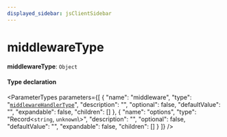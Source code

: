 ```yaml
---
displayed_sidebar: jsClientSidebar
---
```



# middlewareType

 **middlewareType**: `Object`

#### Type declaration

<ParameterTypes parameters={[
  {
    "name": "middleware",
    "type": "[`middlewareHandlerType`](internal.middlewareHandlerType.mdx)",
    "description": "",
    "optional": false,
    "defaultValue": "",
    "expandable": false,
    "children": []
  },
  {
    "name": "options",
    "type": "Record<`string`, `unknown`\\>",
    "description": "",
    "optional": false,
    "defaultValue": "",
    "expandable": false,
    "children": []
  }
]} />
